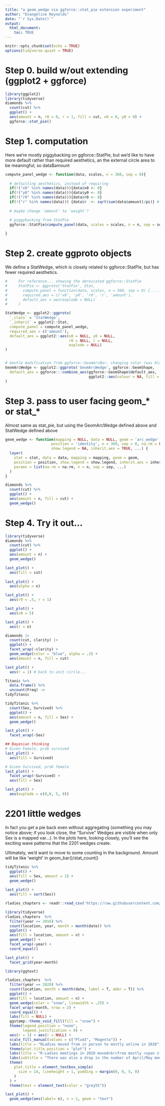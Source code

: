 ```yaml
---
title: "a geom_wedge via ggforce::stat_pie extension experiment"
author: "Evangeline Reynolds"
date: "`r Sys.Date()`"
output: 
  html_document:
    toc: TRUE
---
```


```r
knitr::opts_chunk$set(echo = TRUE)
options(tidyverse.quiet = TRUE)
```

# Step 0. build w/out extending (ggplot2 + ggforce)


```r
library(ggplot2)
library(tidyverse)
diamonds %>% 
  count(cut) %>% 
  ggplot() + 
  aes(amount = n, r0 = 0, r = 1, fill = cut, x0 = 0, y0 = 0) + 
  ggforce::stat_pie()

```


# Step 1. computation

Here we're mostly piggybacking on ggforce::StatPie, but we'd like to have more default rather than required aesthetics, an the external circle area to be meaningful; so data$amount

```r
compute_panel_wedge <- function(data, scales, n = 360, sep = 0){
  
  # defaulting aesthetics, instead of requiring
  if(!("x0" %in% names(data))){data$x0 <- 0}
  if(!("y0" %in% names(data))){data$y0 <- 0}
  if(!("r0" %in% names(data))){data$r0 <- 0}
  if(!("r" %in% names(data))) {data$r  <- sqrt(sum(data$amount)/pi)} # area will be equal to amount
  
  # maybe change 'amount' to 'weight'?

  # piggybacking from StatPie
  ggforce::StatPie$compute_panel(data, scales = scales, n = n, sep = sep)
  
}

```



# Step 2. create ggproto objects

We define a StatWedge, which is closely related to ggforce::StatPie, but has fewer required aesthetics.

```r
#     For reference... showing the abreviated ggforce::StatPie 
#     StatPie <- ggproto('StatPie', Stat,
#       compute_panel = function(data, scales, n = 360, sep = 0) {.......},
#       required_aes = c('x0', 'y0', 'r0', 'r', 'amount'),
#       default_aes = aes(explode = NULL)
#     )

StatWedge <- ggplot2::ggproto(
  `_class` = 'StatWedge', 
  `_inherit` = ggplot2::Stat,
  compute_panel = compute_panel_wedge,
  required_aes = c('amount'),
  default_aes = ggplot2::aes(x0 = NULL, y0 = NULL, 
                             r0 = NULL, r = NULL, 
                             explode = NULL)
)


# Gentle modification from ggforce::GeomArcBar, changing color (was black) and fill (was NA) defaults 
GeomArcWedge <- ggplot2::ggproto('GeomArcWedge', ggforce::GeomShape,
  default_aes = ggforce:::combine_aes(ggforce::GeomShape$default_aes, 
                                      ggplot2::aes(colour = NA, fill = "grey"))
)


```

# Step 3. pass to user facing geom_* or stat_*

Almost same as stat_pie, but using the GeomArcWedge defined above and StatWedge defined above

```r
geom_wedge <- function(mapping = NULL, data = NULL, geom = 'arc_wedge', stat = StatWedge,
                     position = 'identity', n = 360, sep = 0, na.rm = FALSE,
                     show.legend = NA, inherit.aes = TRUE, ...) {
  layer(
    stat = stat, data = data, mapping = mapping, geom = geom,
    position = position, show.legend = show.legend, inherit.aes = inherit.aes,
    params = list(na.rm = na.rm, n = n, sep = sep, ...)
  )
}

diamonds %>% 
  count(cut) %>% 
  ggplot() + 
  aes(amount = n, fill = cut) + 
  geom_wedge() 


```


# Step 4.  Try it out...

```r
library(tidyverse)
diamonds %>% 
  count(cut) %>% 
  ggplot() + 
  aes(amount = n) + 
  geom_wedge()

last_plot() + 
  aes(fill = cut)
  
last_plot() + 
  aes(alpha = n)

last_plot() + 
  aes(r0 = .5, r = 1)

last_plot() + 
  aes(x0 = 5)

last_plot() + 
  aes(r = n)

diamonds |>
  count(cut, clarity) |> 
  ggplot() + 
  facet_wrap(~clarity) +
  geom_wedge(color = "blue", alpha = .2) + 
  aes(amount = n, fill = cut)

last_plot() + 
  aes(r = 1) # back to unit circle...

```

```r
Titanic %>% 
  data.frame() %>% 
  uncount(Freq) ->
tidyTitanic

tidyTitanic %>% 
  count(Sex, Survived) %>% 
  ggplot() + 
  aes(amount = n, fill = Sex) + 
  geom_wedge()

last_plot() + 
  facet_wrap(~Sex)

## Bayesian thinking
# Given Female, prob survived
last_plot() + 
  aes(fill = Survived)

# Given Survived, prob female
last_plot() + 
  facet_wrap(~Survived) + 
  aes(fill = Sex)

last_plot() + 
  aes(explode = c(0,0, 5, 0))

```
# 2201 little wedges

In fact you get a pie back even without aggregating (something you may notice above; if you look close, the "Survive" Wedges are visible when only Sex is a mapped var...).  In the plots here, looking closely, you'll see the exciting wave patterns that the 2201 wedges create.

Ultimately, we'd want to move to some counting in the background.  Amount will be like 'weight' in geom_bar()/stat_count()


```r
tidyTitanic %>% 
  ggplot() + 
  aes(fill = Sex, amount = 1) + 
  geom_wedge()
  
last_plot() +
  aes(fill = sort(Sex))
```

```r
rladies_chapters <- readr::read_csv('https://raw.githubusercontent.com/rfordatascience/tidytuesday/master/data/2023/2023-11-21/rladies_chapters.csv')

library(tidyverse)
rladies_chapters  %>% 
  filter(year >= 2016) %>% 
  count(location, year, month = month(date)) %>% 
  ggplot() + 
  aes(fill = location, amount = n) + 
  geom_wedge() + 
  facet_wrap(~year) + 
  coord_equal() 

last_plot() + 
  facet_grid(year~month)

library(ggtext)

rladies_chapters  %>% 
  filter(year == 2020) %>% 
  count(location, month = month(date, label = T, abbr = T)) %>% 
  ggplot() + 
  aes(fill = location, amount = n) + 
  geom_wedge(color = "snow", linewidth = .25) + 
  facet_wrap(~month, nrow = 2) + 
  coord_equal() +
  labs(fill = NULL) + 
  ggstamp::theme_void_fill(fill = "snow") +
  theme(legend.position = "none",
        legend.justification = 0) +
  aes(r = 1) + aes(r = NULL) + 
  scale_fill_manual(values = c("Plum3", "Magenta")) +
  labs(title = "RLadies moved from in person to mostly online in 2020") +
  theme(plot.title.position = "plot") + 
  labs(title = "R-Ladies meetings in 2020 moved<br>from mostly <span style = 'color:Plum3;'>in person</span> to mostly <span style = 'color:Magenta;'>online</span>.") +
  labs(subtitle = "There was also a drop in the number of April/May meetings.\n") +
  theme(
    plot.title = element_textbox_simple(
      size = 14, lineheight = 1, padding = margin(0, 0, 5, 0)
    )
  ) + 
  theme(text = element_text(color = "grey55"))

last_plot() + 
  geom_wedge(aes(label= n), n = 1, geom = "text")


```

